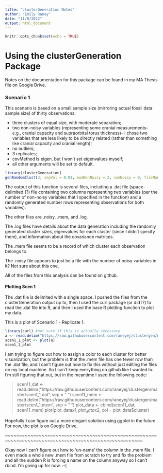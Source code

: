 ```yaml
---
title: "clusterGeneration Notes"
author: "Emily Raney"
date: "11/9/2022"
output: html_document
---
```


```r
knitr::opts_chunk$set(echo = TRUE)
```

# Using the clusterGeneration Package

Notes on the documentation for this package can be found in my MA Thesis file on Google Drive. 

### Scenario 1

This scenario is based on a small sample size (mirroring actual fossil data sample size) of thirty observations: 

- three clusters of equal size, with moderate separation;  
- two non-noisy variables (representing some cranial measurements- e.g., cranial capacity and supraorbital torus thickness)- I chose two variables that are less likely to be directly related (rather than something like cranial capacity and cranial length);
- no outliers;
- 3 replicates;
- covMethod is eigen, but I won't set eigenvalues myself;
- all other arguments will be set to default. 


```r
library(clusterGeneration)
genRandomClust(3, sepVal = 0.01, numNonNoisy = 2, numNoisy = 0, fileName = "scen1")
```


The output of this function is several files, including a .dat file (space-delimited (?) file containing two columns representing two variables (per the number of non-noisy variables that I specified in the function) and a randomly generated number rows representing observations for both variables). 


The other files are .noisy, .mem, and .log. 

The .log files have details about the data generation including the randomly generated cluster sizes, eigenvalues for each cluster (since I didn't specify them), and information about the covariance matrices. 

The .mem file seems to be a record of which cluster each observation belongs to. 

The .noisy file appears to just be a file with the number of noisy variables in it? Not sure about this one. 

All of the files from this analysis can be found on github. 


#### Plotting Scen 1

The .dat file is delimited with a single space. I pushed the files from the clusterGeneration output up to, then I used the curl package (or did I?) to read the .dat file into R, and then I used the base R plotting function to plot my data. 

This is a plot of Scenario 1 - Replicate 1. 
```r
library(curl) #not sure if this is actually necessary
a <- read.delim("https://raw.githubusercontent.com/raneyej/clustergen/master/scen1_1.dat", sep = " ")
scen1_1_plot <- plot(a)
scen1_1_plot
```

I am trying to figure out how to assign a color to each cluster for better visualization, but the problem is that the .mem file has one fewer row than the .dat file, and I can't figure out how to fix this without just editing the files on my local machine. So I can't keep everything on github like I wanted to. I'm still figuring that out, but in the meantime I used the following code: 

> scen11_dat <- read.delim("https://raw.githubusercontent.com/raneyej/clustergen/master/scen1_1.dat", sep = " ")
> scen11_mem <- read.delim("https://raw.githubusercontent.com/raneyej/clustergen/master/scen1_1.mem", sep = " ")
> plot_data <- cbind(scen11_dat, scen11_mem)
> plot(plot_data$x1, plot_data$x2, col = plot_data$cluster)

Hopefully I can figure out a more elegant solution using ggplot in the future. For now, the plot is on Google Drive. 

~~~~~~~~~~~~~~~~~~~~~~~~~~~~~~~~~~~~~~~~~~~~~~~~~~~~~~~~~~~~~~~~~~~~~~~~~~~~~~~~~~~~~~~~~~~~~~~~~~~~~~~

Okay now I can't figure out how to 'un-name' the column in the .mem file. I even made a whole new .mem file from scratch to try and fix the problem and all the sudden R is forcing a name on the column anyway so I can't rbind. I'm giving up for now. :-(